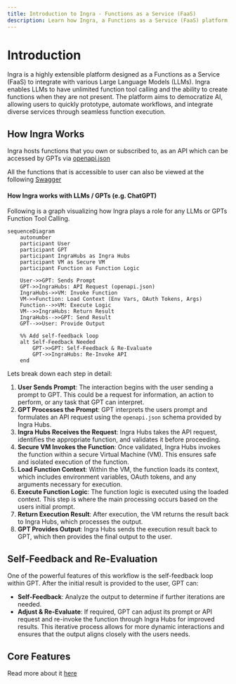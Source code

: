 ```yaml
---
title: Introduction to Ingra - Functions as a Service (FaaS)
description: Learn how Ingra, a Functions as a Service (FaaS) platform, integrates with Large Language Models (LLMs) to enable unlimited function tool calling and seamless automation.
---
```

# Introduction

Ingra is a highly extensible platform designed as a Functions as a Service (FaaS) to integrate with various Large Language Models (LLMs). Ingra enables LLMs to have unlimited function tool calling and the ability to create functions when they are not present. The platform aims to democratize AI, allowing users to quickly prototype, automate workflows, and integrate diverse services through seamless function execution.

## How Ingra Works

Ingra hosts functions that you own or subscribed to, as an API which can be accessed by GPTs via [openapi.json]({CONST.HUBS_OPENAPI_URL})

All the functions that is accessible to user can also be viewed at the following [Swagger]({CONST.HUBS_SWAGGER_URL})


#### How Ingra works with LLMs / GPTs (e.g. ChatGPT)

Following is a graph visualizing how Ingra plays a role for any LLMs or GPTs Function Tool Calling.

```mermaid
sequenceDiagram
    autonumber
    participant User
    participant GPT
    participant IngraHubs as Ingra Hubs
    participant VM as Secure VM
    participant Function as Function Logic

    User->>GPT: Sends Prompt
    GPT->>IngraHubs: API Request (openapi.json)
    IngraHubs->>VM: Invoke Function
    VM->>Function: Load Context (Env Vars, OAuth Tokens, Args)
    Function-->>VM: Execute Logic
    VM-->>IngraHubs: Return Result
    IngraHubs-->>GPT: Send Result
    GPT-->>User: Provide Output

    %% Add self-feedback loop
    alt Self-Feedback Needed
        GPT->>GPT: Self-Feedback & Re-Evaluate
        GPT->>IngraHubs: Re-Invoke API
    end
```
Lets break down each step in detail:
1. **User Sends Prompt**: The interaction begins with the user sending a prompt to GPT. This could be a request for information, an action to perform, or any task that GPT can interpret.
2. **GPT Processes the Prompt**: GPT interprets the users prompt and formulates an API request using the `openapi.json` schema provided by Ingra Hubs.
3. **Ingra Hubs Receives the Request**: Ingra Hubs takes the API request, identifies the appropriate function, and validates it before proceeding.
4. **Secure VM Invokes the Function**: Once validated, Ingra Hubs invokes the function within a secure Virtual Machine (VM). This ensures safe and isolated execution of the function.
5. **Load Function Context**: Within the VM, the function loads its context, which includes environment variables, OAuth tokens, and any arguments necessary for execution.
6. **Execute Function Logic**: The function logic is executed using the loaded context. This step is where the main processing occurs based on the users initial prompt.
7. **Return Execution Result**: After execution, the VM returns the result back to Ingra Hubs, which processes the output.
8. **GPT Provides Output**: Ingra Hubs sends the execution result back to GPT, which then provides the final output to the user.
## Self-Feedback and Re-Evaluation
One of the powerful features of this workflow is the self-feedback loop within GPT. After the initial result is provided to the user, GPT can:
- **Self-Feedback**: Analyze the output to determine if further iterations are needed.
- **Adjust & Re-Evaluate**: If required, GPT can adjust its prompt or API request and re-invoke the function through Ingra Hubs for improved results.
This iterative process allows for more dynamic interactions and ensures that the output aligns closely with the users needs.

## Core Features

Read more about it [here](/docs/features/core-features)
